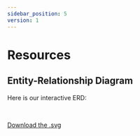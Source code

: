 ---
sidebar_position: 5
version: 1
---


# Resources

##  Entity-Relationship Diagram

Here is our interactive ERD:

<InteractiveSVG />

<br />

[Download the .svg](https://github.com/apache/superset/tree/master/docs/static/img/erd.svg)
